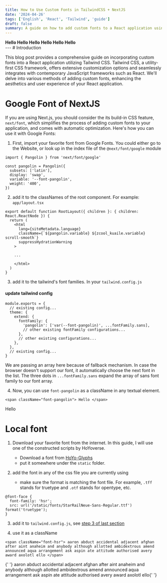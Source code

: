 ```yaml
---
title: How to Use Custom Fonts in TailwindCSS + NextJS
date: '2024-04-26'
tags: ['English', 'React', 'Tailwind', 'guide']
draft: false
summary: A guide on how to add custom fonts to a React application using Tailwind CSS.
---
```


<div className="grid grid-cols-3 gap-3">
  <b className="font-mono text-4xl"> Hello </b>
  <b className="font-zzz text-4xl"> Hello </b>
  <b className="font-zzz2 text-4xl"> Hello </b>
  <b className="font-starrail text-4xl"> Hello </b>
  <b className="font-teyvat text-4xl"> Hello </b>
  <b className="font-fontaine text-4xl"> Hello </b>
</div>
---
# Introduction

This blog post provides a comprehensive guide on incorporating custom fonts into a React application utilizing Tailwind CSS.
Tailwind CSS, a utility-first CSS framework, offers extensive customization options and seamlessly integrates with contemporary JavaScript frameworks such as React.
We'll delve into various methods of adding custom fonts, enhancing the aesthetics and user experience of your React application.

# Google Font of NextJS

If you are using Next.js, you should consider the its build-in CSS feature, `next/font`, which simplifies the process of adding custom fonts to your application, and comes with automatic optimization.
Here's how you can use it with Google Fonts:

1. First, import your favorite font from Google Fonts. You could either go to the Website, or look up in the index file of the `@next/font/google` module

```
import { Pangolin } from 'next/font/google'

const pangolin = Pangolin({
  subsets: ['latin'],
  display: 'swap',
  variable: '--font-pangolin',
  weight: '400',
})

```

2. add it to the classNames of the root component. For example: `app/layout.tsx`

```
export default function RootLayout({ children }: { children: React.ReactNode }) {
  return (
    <html
      lang={siteMetadata.language}
      className={`${pangolin.variable} ${zcool_kuaile.variable} scroll-smooth`}
      suppressHydrationWarning
    >

    ...

    </html>
  )
}
```

3. add it to the tailwind's font families. In your `tailwind.config.js`

#### update tailwind config

```
module.exports = {
  // existing config...
  theme: {
    extend: {
      fontFamily: {
        'pangolin': ['var(--font-pangolin)', ...fontFamily.sans],
        // other existing fontFamily configurations...
      },
      // other existing configurations...
    },
  },
  // existing config...
}
```

We are passing an array here because of fallback mechanism. In case the browser doesn't support our font, it automatically choose the next font in the list.
The three dots in `...fontFamily.sans` expand the array of sans font family to our font array.

4. Now, you can use `font-pangolin` as a className in any textual element.

```
<span className="font-pangolin"> Hello </span>
```

<span className="font-sans"> Hello </span>

# Local font

1. Download your favorite font from the internet. In this guide, I will use one of the constructed scripts by HoYoverse.

   - Download a font from [HoYo-Glyphs](https://github.com/SpeedyOrc-C/HoYo-Glyphs)
   - put it somewhere under the `static` folder.

2. add the font in any of the css file you are currently using
   - make sure the format is matching the font file. For example, `.tff` stands for truetype and `.otf` stands for opentype, etc.

```
@font-face {
  font-family: 'hsr';
  src: url('/static/fonts/StarRailNeue-Sans-Regular.ttf') format('truetype');
}
```

3. add it to `tailwind.config.js`, see [step 3 of last section](#update-tailwind-config)

4. use it as a className

```
<span className="font-hsr"> aaron abduct accidental adjacent afghan after aint anaheim and anybody although allotted ambidextrous amend announced aqua arrangement ask aspin ate attitude authorised avery award axolotl ello </span>
```

<span className="font-starrail">
  {' '}
  aaron abduct accidental adjacent afghan after aint anaheim and anybody although allotted ambidextrous
  amend announced aqua arrangement ask aspin ate attitude authorised avery award axolotl ello{' '}
</span>
